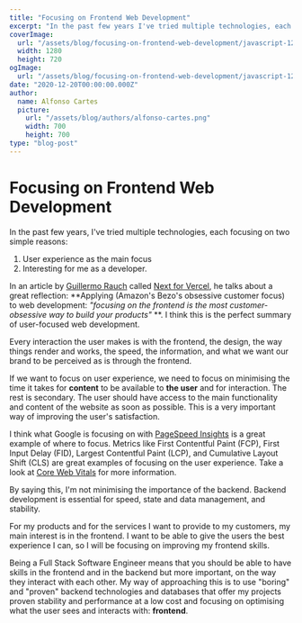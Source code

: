 ```yaml
---
title: "Focusing on Frontend Web Development"
excerpt: "In the past few years I've tried multiple technologies, each focusing on two simple reasons..."
coverImage:
  url: "/assets/blog/focusing-on-frontend-web-development/javascript-1280.jpg"
  width: 1280
  height: 720
ogImage:
  url: "/assets/blog/focusing-on-frontend-web-development/javascript-1280.jpg"
date: "2020-12-20T00:00:00.000Z"
author:
  name: Alfonso Cartes
  picture:
    url: "/assets/blog/authors/alfonso-cartes.png"
    width: 700
    height: 700
type: "blog-post"
---
```


# Focusing on Frontend Web Development

In the past few years, I've tried multiple technologies, each focusing on two simple reasons:

1. User experience as the main focus
2. Interesting for me as a developer.

In an article by [Guillermo Rauch](https://www.rauchg.com) called [Next for Vercel](https://rauchg.com/2020/next-for-vercel#frontend-focus), he talks about a great reflection: **Applying (Amazon's Bezo's obsessive customer focus) to web development: _"focusing on the frontend is the most customer-obsessive way to build your products"_ **. I think this is the perfect summary of user-focused web development.

Every interaction the user makes is with the frontend, the design, the way things render and works, the speed, the information, and what we want our brand to be perceived as is through the frontend.

If we want to focus on user experience, we need to focus on minimising the time it takes for **content** to be available to **the user** and for interaction. The rest is secondary. The user should have access to the main functionality and content of the website as soon as possible. This is a very important way of improving the user's satisfaction.

I think what Google is focusing on with [PageSpeed Insights](https://developers.google.com/speed/docs/insights/v5/about) is a great example of where to focus. Metrics like First Contentful Paint (FCP), First Input Delay (FID), Largest Contentful Paint (LCP), and Cumulative Layout Shift (CLS) are great examples of focusing on the user experience. Take a look at [Core Web Vitals](https://web.dev/vitals/) for more information.

By saying this, I'm not minimising the importance of the backend. Backend development is essential for speed, state and data management, and stability.

For my products and for the services I want to provide to my customers, my main interest is in the frontend. I want to be able to give the users the best experience I can, so I will be focusing on improving my frontend skills.

Being a Full Stack Software Engineer means that you should be able to have skills in the frontend and in the backend but more important, on the way they interact with each other. My way of approaching this is to use "boring" and "proven" backend technologies and databases that offer my projects proven stability and performance at a low cost and focusing on optimising what the user sees and interacts with: **frontend**.
